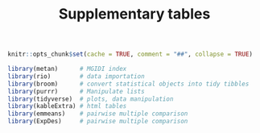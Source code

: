 % Supplementary tables 

```r
knitr::opts_chunk$set(cache = TRUE, comment = "##", collapse = TRUE)

```


```r
library(metan)      # MGIDI index
library(rio)        # data importation
library(broom)      # convert statistical objects into tidy tibbles
library(purrr)      # Manipulate lists
library(tidyverse)  # plots, data manipulation
library(kableExtra) # html tables
library(emmeans)    # pairwise multiple comparison
library(ExpDes)     # pairwise multiple comparison

```






